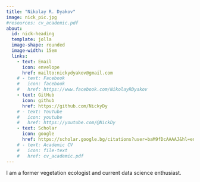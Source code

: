 ```yaml
---
title: "Nikolay R. Dyakov"
image: nick_pic.jpg
#resources: cv_academic.pdf
about: 
  id: nick-heading
  template: jolla
  image-shape: rounded
  image-width: 15em
  links:
    - text: Email
      icon: envelope
      href: mailto:nickydyakov@gmail.com
    # - text: Facebook
    #   icon: facebook
    #   href: https://www.facebook.com/NikolayRDyakov
    - text: GitHub
      icon: github
      href: https://github.com/NickyDy
    # - text: YouTube
    #   icon: youtube
    #   href: https://youtube.com/@NickDy
    - text: Scholar
      icon: google
      href: https://scholar.google.bg/citations?user=baM9fDcAAAAJ&hl=en
    # - text: Academic CV
    #   icon: file-text
    #   href: cv_academic.pdf
---
```


:::{#nick-heading}

I am a former vegetation ecologist and current data science enthusiast.

:::